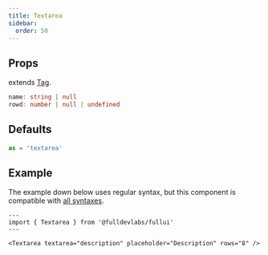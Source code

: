 ```yaml
---
title: Textarea
sidebar: 
  order: 50
---
```


## Props
extends [Tag](/components/tag).
```ts
name: string | null
rowd: number | null | undefined
```

## Defaults
```ts
as = 'textarea'
```

## Example
The example down below uses regular syntax, but this component is compatible with [all syntaxes](/guides/components#syntax).

```astro live
---
import { Textarea } from '@fulldevlabs/fullui'
---

<Textarea textarea="description" placeholder="Description" rows="8" />
```